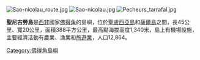 {{Infobox Islands
| name             = 聖尼古勞島
| image name       = Bela-vista-net-Sao Nicolau-map.jpg
| image caption    =
| image size       =
| locator map      = Locator map of São Nicolau, Cape Verde.png
| map_custom       =
| native name      = 
| native name link = 
| nickname         = 
| location         = [[大西洋|大西洋]]
| coordinates      = {{coord|16|37|N|24|16|W|display=inline}}
| archipelago      =
| total islands    =
| major islands    =
| area_km2         = 388     <!-- | area             = {{convert|388|km2|sqmi}} -->
| length_km         = 45     <!-- | length           = {{convert|45|km|mi}} -->
| width_km         = 20     <!-- | width            = {{convert|20|km|mi}} -->
| highest mount    = 
| elevation_m         = 1340     <!-- | elevation        = {{convert|1340|m|ft}} -->
| country          = Cape Verde
| country admin divisions title     = 
| country admin divisions           = 
| country admin divisions title 1   =
| country admin divisions 1         =
| country admin divisions title 2   =
| country admin divisions 2         =
| country largest city              = 
| country largest city population   =
| population       =
| population as of =
| density_km2 =
| ethnic groups    =
| additional info  =
}}

[[Image:Sao-nicolau_route.jpg|thumb]]
[[Image:Sao-nicolau.jpg|thumb]]
[[Image:Pecheurs_tarrafal.jpg|thumb]]

'''聖尼古勞島'''是[[西非|西非]]國家[[佛得角|佛得角]]的島嶼，位於[[聖盧西亞島|聖盧西亞島]]和[[薩爾島|薩爾島]]之間，長45公里、寬20公里，面積388平方公里，最高點海拔高度1,340米，島上有機場設施，主要經濟活動有農業、漁業和[[旅遊業|旅遊業]]，人口12,864。

{{CapeVerde-stub}}

[[Category:佛得角島嶼|Category:佛得角島嶼]]
